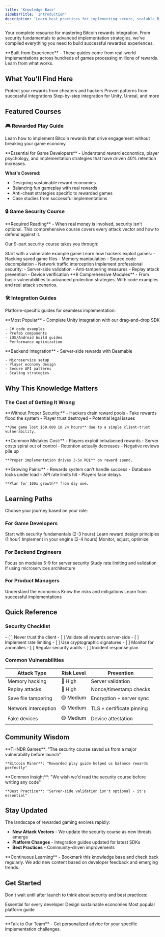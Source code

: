 ```yaml
---
title: 'Knowledge Base'
sidebarTitle: 'Introduction'
description: 'Learn best practices for implementing secure, scalable Bitcoin rewards in your games and apps'
---
```


Your complete resource for mastering Bitcoin rewards integration. From security fundamentals to advanced implementation strategies, we've compiled everything you need to build successful rewarded experiences.

<Info>
  **Built from Experience** - These guides come from real-world implementations across hundreds of games processing millions of rewards. Learn from what works.
</Info>

## What You'll Find Here

<CardGroup cols={3}>
  <Card title="Security First" icon="shield">
    Protect your rewards from cheaters and hackers
  </Card>
  <Card title="Best Practices" icon="star">
    Proven patterns from successful integrations
  </Card>
  <Card title="Platform Guides" icon="gamepad">
    Step-by-step integration for Unity, Unreal, and more
  </Card>
</CardGroup>

## Featured Courses

### 🎮 Rewarded Play Guide

Learn how to implement Bitcoin rewards that drive engagement without breaking your game economy.

<Card title="Start Rewarded Play Course" icon="play" href="/rewards/knowledge-base/rewarded-play">
  **Essential for Game Developers** - Understand reward economics, player psychology, and implementation strategies that have driven 40% retention increases.
</Card>

**What's Covered:**
- Designing sustainable reward economies
- Balancing fun gameplay with real rewards
- Anti-cheat strategies specific to rewarded games
- Case studies from successful implementations

### 🔒 Game Security Course

<Warning>
  **Required Reading** - When real money is involved, security isn't optional. This comprehensive course covers every attack vector and how to defend against it.
</Warning>

Our 9-part security course takes you through:

<Steps>
  <Step title="The Insecure Game">
    Start with a vulnerable example game
  </Step>
  <Step title="Attack Vectors">
    Learn how hackers exploit games:
    - Hacking saved game files
    - Memory manipulation
    - Source code decompilation
    - Network traffic interception
  </Step>
  <Step title="Defense Strategies">
    Implement professional security:
    - Server-side validation
    - Anti-tampering measures
    - Replay attack prevention
    - Device verification
  </Step>
</Steps>

<Card title="Begin Security Course" icon="lock" href="/rewards/knowledge-base/game-security">
  **9 Comprehensive Modules** - From basic vulnerabilities to advanced protection strategies. With code examples and real attack scenarios.
</Card>

### 🛠️ Integration Guides

Platform-specific guides for seamless implementation:

<CardGroup cols={2}>
  <Card title="Unity Engine" icon="unity" href="/rewards/knowledge-base/integrations/unity">
    **Most Popular** - Complete Unity integration with our drag-and-drop SDK
    
    - C# code examples
    - Prefab components
    - iOS/Android build guides
    - Performance optimization
  </Card>
  <Card title="Beamable Servers" icon="server" href="/rewards/knowledge-base/integrations/beamable">
    **Backend Integration** - Server-side rewards with Beamable
    
    - Microservice setup
    - Player economy design  
    - Secure API patterns
    - Scaling strategies
  </Card>
</CardGroup>

## Why This Knowledge Matters

### The Cost of Getting It Wrong

<Tabs>
  <Tab title="Security Breaches">
    **Without Proper Security:**
    - Hackers drain reward pools
    - Fake rewards flood the system
    - Player trust destroyed
    - Potential legal issues
    
    **One game lost $50,000 in 24 hours** due to a simple client-trust vulnerability.
  </Tab>
  <Tab title="Poor Implementation">
    **Common Mistakes Cost:**
    - Players exploit imbalanced rewards
    - Server costs spiral out of control
    - Retention actually decreases
    - Negative reviews pile up
    
    **Proper implementation drives 3-5x ROI** on reward spend.
  </Tab>
  <Tab title="Scaling Issues">
    **Growing Pains:**
    - Rewards system can't handle success
    - Database locks under load
    - API rate limits hit
    - Players face delays
    
    **Plan for 100x growth** from day one.
  </Tab>
</Tabs>

## Learning Paths

Choose your journey based on your role:

### For Game Developers

<Steps>
  <Step title="Security Course">
    Start with security fundamentals (2-3 hours)
  </Step>
  <Step title="Rewarded Play Guide">
    Learn reward design principles (1 hour)
  </Step>
  <Step title="Platform Integration">
    Implement in your engine (2-4 hours)
  </Step>
  <Step title="Launch & Iterate">
    Monitor, adjust, optimize
  </Step>
</Steps>

### For Backend Engineers

<Steps>
  <Step title="Security Course (Advanced)">
    Focus on modules 5-9 for server security
  </Step>
  <Step title="API Best Practices">
    Study rate limiting and validation
  </Step>
  <Step title="Beamable Guide">
    If using microservices architecture
  </Step>
</Steps>

### For Product Managers

<Steps>
  <Step title="Rewarded Play Overview">
    Understand the economics
  </Step>
  <Step title="Security Introduction">
    Know the risks and mitigations
  </Step>
  <Step title="Case Studies">
    Learn from successful implementations
  </Step>
</Steps>

## Quick Reference

### Security Checklist

<Checklist>
- [ ] Never trust the client
- [ ] Validate all rewards server-side
- [ ] Implement rate limiting
- [ ] Use cryptographic signatures
- [ ] Monitor for anomalies
- [ ] Regular security audits
- [ ] Incident response plan
</Checklist>

### Common Vulnerabilities

| Attack Type | Risk Level | Prevention |
|------------|------------|------------|
| Memory hacking | 🔴 High | Server validation |
| Replay attacks | 🔴 High | Nonce/timestamp checks |
| Save file tampering | 🟡 Medium | Encryption + server sync |
| Network interception | 🟡 Medium | TLS + certificate pinning |
| Fake devices | 🟡 Medium | Device attestation |

## Community Wisdom

<CardGroup cols={2}>
  <Card title="Success Stories" icon="trophy">
    **THNDR Games**: "The security course saved us from a major vulnerability before launch"
    
    **Bitcoin Miner**: "Rewarded play guide helped us balance rewards perfectly"
  </Card>
  <Card title="Lessons Learned" icon="lightbulb">
    **Common Insight**: "We wish we'd read the security course before writing any code"
    
    **Best Practice**: "Server-side validation isn't optional - it's essential"
  </Card>
</CardGroup>

## Stay Updated

The landscape of rewarded gaming evolves rapidly:

- **New Attack Vectors** - We update the security course as new threats emerge
- **Platform Changes** - Integration guides updated for latest SDKs
- **Best Practices** - Community-driven improvements

<Note>
  **Continuous Learning** - Bookmark this knowledge base and check back regularly. We add new content based on developer feedback and emerging trends.
</Note>

## Get Started

Don't wait until after launch to think about security and best practices:

<CardGroup cols={3}>
  <Card title="Start Security Course" icon="shield" href="/rewards/knowledge-base/game-security">
    Essential for every developer
  </Card>
  <Card title="Rewarded Play Guide" icon="coins" href="/rewards/knowledge-base/rewarded-play">
    Design sustainable economies
  </Card>
  <Card title="Unity Integration" icon="unity" href="/rewards/knowledge-base/integrations/unity">
    Most popular platform guide
  </Card>
</CardGroup>

---

<Card title="Questions? Need Guidance?" icon="comments" href="https://zbd.one/sales">
  **Talk to Our Team** - Get personalized advice for your specific implementation challenges.
</Card>